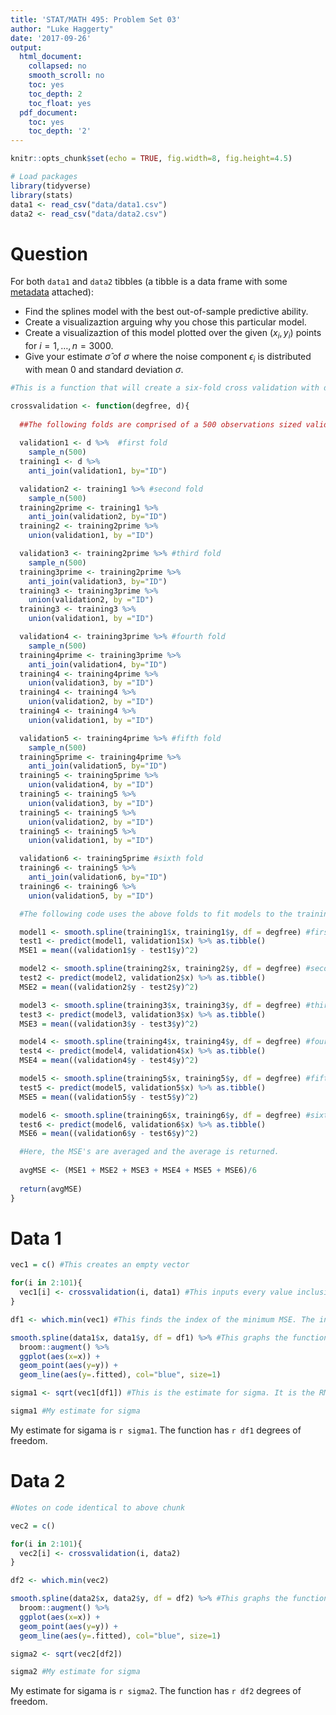 ```yaml
---
title: 'STAT/MATH 495: Problem Set 03'
author: "Luke Haggerty"
date: '2017-09-26'
output:
  html_document:
    collapsed: no
    smooth_scroll: no
    toc: yes
    toc_depth: 2
    toc_float: yes
  pdf_document:
    toc: yes
    toc_depth: '2'
---
```


```r
knitr::opts_chunk$set(echo = TRUE, fig.width=8, fig.height=4.5)

# Load packages
library(tidyverse)
library(stats)
data1 <- read_csv("data/data1.csv")
data2 <- read_csv("data/data2.csv")
```


# Question

For both `data1` and `data2` tibbles (a tibble is a data frame with some
[metadata](https://blog.rstudio.com/2016/03/24/tibble-1-0-0#tibbles-vs-data-frames) attached):

* Find the splines model with the best out-of-sample predictive ability.
* Create a visualizaztion arguing why you chose this particular model.
* Create a visualizaztion of this model plotted over the given $(x_i, y_i)$ points for $i=1,\ldots,n=3000$.
* Give your estimate $\widehat{\sigma}$ of $\sigma$ where the noise component $\epsilon_i$ is distributed with mean 0 and standard deviation $\sigma$.



```r

#This is a function that will create a six-fold cross validation with degrees of freedom and the dataset as inputs and return the average Mean Square Error

crossvalidation <- function(degfree, d){ 
  
  ##The following folds are comprised of a 500 observations sized validation set and a 2500 observation sized training set. Each successive fold takes a new validation set sampled from the previous (prime) training set, so as to not repeat data points. The old validation set(s) are then added. the last fold code is slightly different because the fifth prime training set contains only the points that would be in the sixth validation set, so it makes some of the code used for the other sets unnecessary.
  
  validation1 <- d %>%  #first fold
    sample_n(500)
  training1 <- d %>% 
    anti_join(validation1, by="ID")

  validation2 <- training1 %>% #second fold
    sample_n(500)
  training2prime <- training1 %>% 
    anti_join(validation2, by="ID")
  training2 <- training2prime %>%
    union(validation1, by ="ID")

  validation3 <- training2prime %>% #third fold
    sample_n(500)
  training3prime <- training2prime %>% 
    anti_join(validation3, by="ID")
  training3 <- training3prime %>%
    union(validation2, by ="ID")
  training3 <- training3 %>%
    union(validation1, by ="ID")

  validation4 <- training3prime %>% #fourth fold
    sample_n(500)
  training4prime <- training3prime %>% 
    anti_join(validation4, by="ID")
  training4 <- training4prime %>%
    union(validation3, by ="ID")
  training4 <- training4 %>%
    union(validation2, by ="ID")
  training4 <- training4 %>%
    union(validation1, by ="ID")

  validation5 <- training4prime %>% #fifth fold
    sample_n(500)
  training5prime <- training4prime %>% 
    anti_join(validation5, by="ID")
  training5 <- training5prime %>%
    union(validation4, by ="ID")
  training5 <- training5 %>%
    union(validation3, by ="ID")
  training5 <- training5 %>%
    union(validation2, by ="ID")
  training5 <- training5 %>%
    union(validation1, by ="ID")

  validation6 <- training5prime #sixth fold
  training6 <- training5 %>% 
    anti_join(validation6, by="ID")
  training6 <- training6 %>%
    union(validation5, by ="ID")

  #The following code uses the above folds to fit models to the training sets, then applies that model to the respective validation set. Then, the MSE of the model on the validation set is computed.

  model1 <- smooth.spline(training1$x, training1$y, df = degfree) #first fitted model
  test1 <- predict(model1, validation1$x) %>% as.tibble()
  MSE1 = mean((validation1$y - test1$y)^2)

  model2 <- smooth.spline(training2$x, training2$y, df = degfree) #second fitted model
  test2 <- predict(model2, validation2$x) %>% as.tibble()
  MSE2 = mean((validation2$y - test2$y)^2)

  model3 <- smooth.spline(training3$x, training3$y, df = degfree) #third fitted model
  test3 <- predict(model3, validation3$x) %>% as.tibble()
  MSE3 = mean((validation3$y - test3$y)^2)

  model4 <- smooth.spline(training4$x, training4$y, df = degfree) #fourth fitted model
  test4 <- predict(model4, validation4$x) %>% as.tibble()
  MSE4 = mean((validation4$y - test4$y)^2)

  model5 <- smooth.spline(training5$x, training5$y, df = degfree) #fifth fitted model
  test5 <- predict(model5, validation5$x) %>% as.tibble()
  MSE5 = mean((validation5$y - test5$y)^2)

  model6 <- smooth.spline(training6$x, training6$y, df = degfree) #sixth fitted model
  test6 <- predict(model6, validation6$x) %>% as.tibble()
  MSE6 = mean((validation6$y - test6$y)^2)

  #Here, the MSE's are averaged and the average is returned.
  
  avgMSE <- (MSE1 + MSE2 + MSE3 + MSE4 + MSE5 + MSE6)/6
  
  return(avgMSE)
}

```


# Data 1

```r
vec1 = c() #This creates an empty vector

for(i in 2:101){
  vec1[i] <- crossvalidation(i, data1) #This inputs every value inclusive between 2 and 101 as the degrees of freedom value in the crossvalidation function. It stores the average MSE's in the empty vector.
}

df1 <- which.min(vec1) #This finds the index of the minimum MSE. The index of the minimum MSE corresponds to the degrees of freedom to the minimum MSE

smooth.spline(data1$x, data1$y, df = df1) %>% #This graphs the function with the minimum MSE,chosen because it has the smallest Mean Standard Error
  broom::augment() %>% 
  ggplot(aes(x=x)) +
  geom_point(aes(y=y)) +
  geom_line(aes(y=.fitted), col="blue", size=1)

sigma1 <- sqrt(vec1[df1]) #This is the estimate for sigma. It is the RMSE. The RMSE corresponds sigma here because it is given that the error was created with mean zero.

sigma1 #My estimate for sigma
```

My estimate for sigama is `r sigma1`. The function has `r df1` degrees of freedom.


# Data 2

```r
#Notes on code identical to above chunk

vec2 = c()

for(i in 2:101){
  vec2[i] <- crossvalidation(i, data2)
}

df2 <- which.min(vec2)

smooth.spline(data2$x, data2$y, df = df2) %>% #This graphs the function with the minimum MSE,chosen because it has the smallest Mean Standard Error
  broom::augment() %>% 
  ggplot(aes(x=x)) +
  geom_point(aes(y=y)) +
  geom_line(aes(y=.fitted), col="blue", size=1)

sigma2 <- sqrt(vec2[df2])

sigma2 #My estimate for sigma
```

My estimate for sigama is `r sigma2`. The function has `r df2` degrees of freedom.

